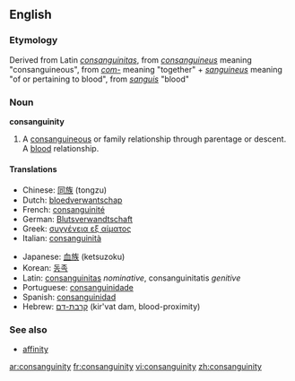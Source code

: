 ==English==

===Etymology===
Derived from Latin ''[[consanguinitas]]'', from ''[[consanguineus]]'' meaning "consanguineous", from ''[[com-]]'' meaning "together" + ''[[sanguineus]]'' meaning "of or pertaining to blood", from ''[[sanguis]]'' "blood"

=== Noun ===
{{wikipedia}}
'''consanguinity'''

#A [[consanguineous]] or family relationship through parentage or descent.  A [[blood]] relationship. 

==== Translations ====
{{top}}
*Chinese: [[同族]] (tongzu)
*Dutch: [[bloedverwantschap]]
*French: [[consanguinité]]
*German: [[Blutsverwandtschaft]]
*Greek: [[συγγένεια εξ αίματος]]
*Italian: [[consanguinità]]
{{mid}}
*Japanese: [[血族]] (ketsuzoku)
*Korean: [[동족]]
*Latin: [[consanguinitas]] ''nominative'', consanguinitatis ''genitive''
*Portuguese: [[consanguinidade]]
*Spanish: [[consanguinidad]]
*Hebrew: [[קרבת-דם]] (kir'vat dam, blood-proximity)
{{bottom}}

===See also===
*[[affinity]]

[[ar:consanguinity]]
[[fr:consanguinity]]
[[vi:consanguinity]]
[[zh:consanguinity]]